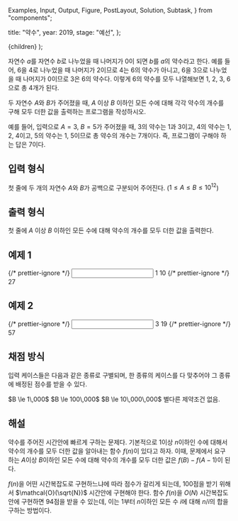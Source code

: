   Examples,
  Input,
  Output,
  Figure,
  PostLayout,
  Solution,
  Subtask,
} from "components";

  title: "약수",
  year: 2019,
  stage: "예선",
};

  <PostLayout meta={meta}>{children}</PostLayout>
);

자연수 $a$를 자연수 $b$로 나누었을 때 나머지가 $0$이 되면 $b$를 $a$의 약수라고 한다. 예를 들어, $6$을 $4$로 나누었을 때 나머지가 $2$이므로 $4$는 $6$의 약수가 아니고, $6$을 $3$으로 나누었을 때 나머지가 $0$이므로 $3$은 $6$의 약수다. 이렇게 $6$의 약수를 모두 나열해보면 $1$, $2$, $3$, $6$으로 총 $4$개가 된다.

두 자연수 $A$와 $B$가 주어졌을 때, $A$ 이상 $B$ 이하인 모든 수에 대해 각각 약수의 개수를 구해 모두 더한 값을 출력하는 프로그램을 작성하시오.

예를 들어, 입력으로 $A=3$, $B=5$가 주어졌을 때, $3$의 약수는 $1$과 $3$이고, $4$의 약수는 $1$, $2$, $4$이고, $5$의 약수는 $1$, $5$이므로 총 약수의 개수는 $7$개이다. 즉, 프로그램이 구해야 하는 답은 $7$이다.

## 입력 형식

첫 줄에 두 개의 자연수 $A$와 $B$가 공백으로 구분되어 주어진다. ($1 \le A \le B \le 10^{12}$)

## 출력 형식

첫 줄에 $A$ 이상 $B$ 이하인 모든 수에 대해 약수의 개수를 모두 더한 값을 출력한다.

## 예제 1

<Examples>
  {/* prettier-ignore */}
  <Input>
    1 10
  </Input>
  {/* prettier-ignore */}
  <Output>
    27
  </Output>
</Examples>

## 예제 2

<Examples>
  {/* prettier-ignore */}
  <Input>
    3 19
  </Input>
  {/* prettier-ignore */}
  <Output>
    57
  </Output>
</Examples>

## 채점 방식

입력 케이스들은 다음과 같은 종류로 구별되며, 한 종류의 케이스를 다 맞추어야 그 종류에 배정된 점수를 받을 수 있다.

<Subtask index={1} score={17}>
  $B \le 1\,000$
</Subtask>
<Subtask index={2} score={27}>
  $B \le 100\,000$
</Subtask>
<Subtask index={3} score={50}>
  $B \le 10\,000\,000$
</Subtask>
<Subtask index={4} score={6}>
  별다른 제약조건 없음.
</Subtask>

## 해설

<Solution>

약수를 주어진 시간안에 빠르게 구하는 문제다. 기본적으로 $1$이상 $n$이하인 수에
대해서 약수의 개수를 모두 더한 값을 알아내는 함수 $f(n)$이 있다고 하자. 이때,
문제에서 요구하는 $A$이상 $B$이하인 모든 수에 대해 약수의 개수를 모두 더한 값은
$f(B)-f(A-1)$이 된다.

$f(n)$을 어떤 시간복잡도로 구현하느냐에 따라 점수가 갈리게
되는데, $100$점을 받기 위해서 $\mathcal{O}(\sqrt{N})$ 시간안에 구현해야 한다. 함수 $f(n)$을 $O(N)$
시간복잡도 안에 구현하면 $94$점을 받을 수 있는데, 이는 $1$부터 $n$이하인 모든 수 $i$에
대해 $n/i$의 합을 구하는 방법이다.

</Solution>
